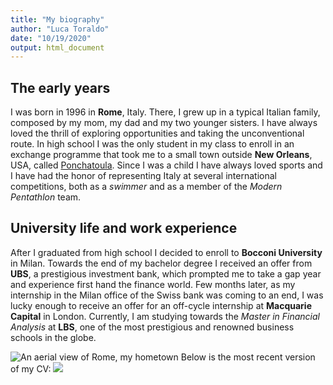 ```yaml
---
title: "My biography"
author: "Luca Toraldo"
date: "10/19/2020"
output: html_document
---
```


## The early years
I was born in 1996 in **Rome**, Italy. There, I grew up in a typical Italian family, composed by my mom, my dad and my two younger sisters. 
I have always loved the thrill of exploring opportunities and taking the unconventional route. In high school I was the only student in my class to enroll in an exchange programme that took me to a small town outside **New Orleans**, USA, called [Ponchatoula](https://www.google.com/maps/place/Ponchatoula,+LA,+USA/@30.4442683,-90.4743455,13z/data=!3m1!4b1!4m5!3m4!1s0x86273b5793abe2a9:0xf5cd6f227634c1ac!8m2!3d30.4388041!4d-90.4414762).
Since I was a child I have always loved sports and I have had the honor of representing Italy at several international competitions, both as a *swimmer* and as a member of the *Modern Pentathlon* team. 
  
## University life and work experience
After I graduated from high school I decided to enroll to **Bocconi University** in Milan. Towards the end of my bachelor degree I received an offer from **UBS**, a prestigious investment bank, which prompted me to take a gap year and experience first hand the finance world. Few months later, as my internship in the Milan office of the Swiss bank was coming to an end, I was lucky enough to receive an offer for an off-cycle internship at **Macquarie Capital** in London.
Currently, I am studying towards the *Master in Financial Analysis* at **LBS**, one of the most prestigious and renowned business schools in the globe. 
  
![An aerial view of Rome, my hometown](https://sofitel.accor.com/destinations/imagerie/roma-overview-1400x788-1-c962_1400x788.jpg)
Below is the most recent version of my CV:
![](/img/bio/CV.jpg)

